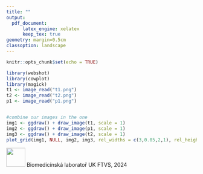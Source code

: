 ```yaml
---
title: ""
output: 
  pdf_document:
      latex_engine: xelatex
      keep_tex: true
geometry: margin=0.5cm
classoption: landscape
---
```

```r
knitr::opts_chunk$set(echo = TRUE)
```

```r

library(webshot)
library(cowplot)
library(magick)
t1 <- image_read("t1.png")
t2 <- image_read("t2.png")
p1 <- image_read("p1.png")


#combine our images in the one
img1 <- ggdraw() + draw_image(t1, scale = 1)
img2 <- ggdraw() + draw_image(p1, scale = 1)
img3 <- ggdraw() + draw_image(t2, scale = 1)
plot_grid(img1, NULL, img2, img3, rel_widths = c(3,0.05,2,1), rel_heights = c(2,0.05,2,1), nrow = 4, greedy = F, axis = "b")


```

![](logo.png){height='50'} Biomedicínská laboratoř UK FTVS, 2024


















